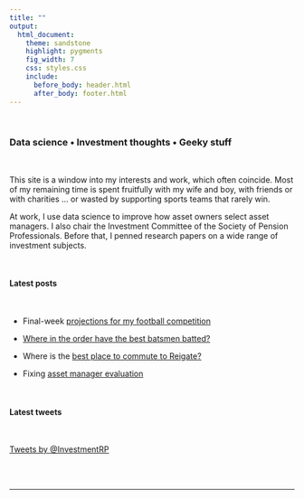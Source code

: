 ```yaml
---
title: ""
output:
  html_document:
    theme: sandstone
    highlight: pygments
    fig_width: 7
    css: styles.css
    include:
      before_body: header.html
      after_body: footer.html
---
```


<p>&nbsp;</p>

### Data science • Investment thoughts • Geeky stuff

<p class="half-line">&nbsp;</p>

This site is a window into my interests and work, which often coincide. Most of my remaining time is spent fruitfully with my wife and boy, with friends or with charities … or wasted by supporting sports teams that rarely win.

At work, I use data science to improve how asset owners select asset managers. I also chair the Investment Committee of the Society of Pension Professionals. Before that, I penned research papers on a wide range of investment subjects.

<p>&nbsp;</p>

#### Latest posts

<p class="half-line">&nbsp;</p>
  
  * Final-week [projections for my football competition](2016PremPredict3.html) 
  
  * [Where in the order have the best batsmen batted?](Batting.html)
  
  * Where is the [best place to commute to Reigate?](Commute.html)
  
  * Fixing [asset manager evaluation](Performance.html)

<p>&nbsp;</p>

#### Latest tweets

<p class="half-line">&nbsp;</p>

<a class="twitter-timeline" data-dnt="true" href="https://twitter.com/InvestmentRP"
data-chrome="noheader noborders transparent nofooter"
height="800"
data-widget-id="308290928899137536">Tweets by @InvestmentRP</a>
<script>!function(d,s,id){var js,fjs=d.getElementsByTagName(s)[0],p=/^http:/.test(d.location)?'http':'https';if(!d.getElementById(id)){js=d.createElement(s);js.id=id;js.src=p+"://platform.twitter.com/widgets.js";fjs.parentNode.insertBefore(js,fjs);}}(document,"script","twitter-wjs");</script>

<br></br>

---

